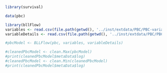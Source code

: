 ```r
library(survival)
```

```r
data(pbc)
```

```r
library(bllFlow)
variables <- read.csv(file.path(getwd(), '../inst/extdata/PBC/PBC-variables.csv'))
variableDetails <- read.csv(file.path(getwd(), '../inst/extdata/PBC/PBC-variableDetails.csv'))

#pbcModel <- BLLFlow(pbc, variables, variableDetails)
```

```r
#cleanedPbcModel <- clean.Max(pbcModel)
#print(cleanedPbcModel$metaData$log)
#cleanedPbcModel <- clean.Min(cleanedPbcModel)
#print(cleanedPbcModel$metaData$log)
```